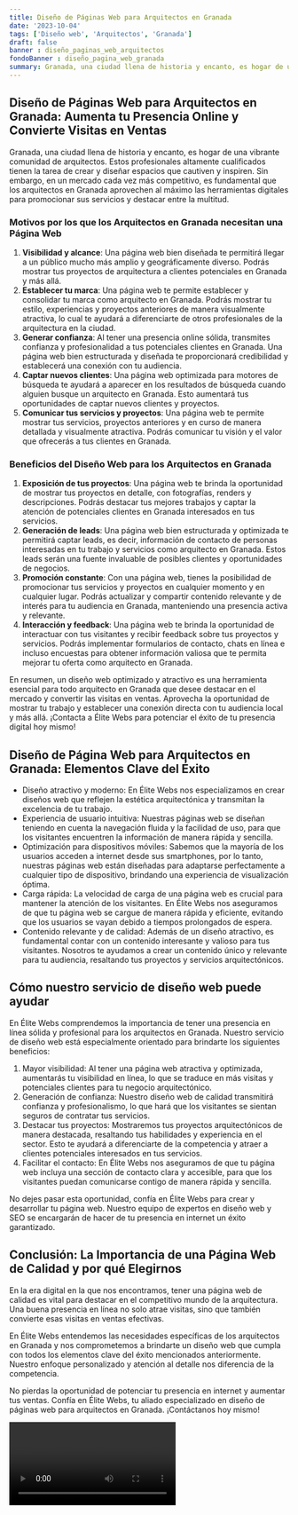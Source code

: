 ```yaml
---
title: Diseño de Páginas Web para Arquitectos en Granada
date: '2023-10-04'
tags: ['Diseño web', 'Arquitectos', 'Granada']
draft: false
banner : diseño_paginas_web_arquitectos
fondoBanner : diseño_pagina_web_granada
summary: Granada, una ciudad llena de historia y encanto, es hogar de una vibrante comunidad de arquitectos. Estos profesionales altamente cualificados tienen la tarea de crear y diseñar espacios que cautiven y inspiren. Sin embargo, en un mercado cada vez más competitivo, es fundamental que los arquitectos en Granada aprovechen al máximo las herramientas digitales para promocionar sus servicios y destacar entre la multitud.
---
```


## Diseño de Páginas Web para Arquitectos en Granada: Aumenta tu Presencia Online y Convierte Visitas en Ventas

Granada, una ciudad llena de historia y encanto, es hogar de una vibrante comunidad de arquitectos. Estos profesionales altamente cualificados tienen la tarea de crear y diseñar espacios que cautiven y inspiren. Sin embargo, en un mercado cada vez más competitivo, es fundamental que los arquitectos en Granada aprovechen al máximo las herramientas digitales para promocionar sus servicios y destacar entre la multitud.

### Motivos por los que los Arquitectos en Granada necesitan una Página Web

1. **Visibilidad y alcance**: Una página web bien diseñada te permitirá llegar a un público mucho más amplio y geográficamente diverso. Podrás mostrar tus proyectos de arquitectura a clientes potenciales en Granada y más allá.
2. **Establecer tu marca**: Una página web te permite establecer y consolidar tu marca como arquitecto en Granada. Podrás mostrar tu estilo, experiencias y proyectos anteriores de manera visualmente atractiva, lo cual te ayudará a diferenciarte de otros profesionales de la arquitectura en la ciudad.
3. **Generar confianza**: Al tener una presencia online sólida, transmites confianza y profesionalidad a tus potenciales clientes en Granada. Una página web bien estructurada y diseñada te proporcionará credibilidad y establecerá una conexión con tu audiencia.
4. **Captar nuevos clientes**: Una página web optimizada para motores de búsqueda te ayudará a aparecer en los resultados de búsqueda cuando alguien busque un arquitecto en Granada. Esto aumentará tus oportunidades de captar nuevos clientes y proyectos.
5. **Comunicar tus servicios y proyectos**: Una página web te permite mostrar tus servicios, proyectos anteriores y en curso de manera detallada y visualmente atractiva. Podrás comunicar tu visión y el valor que ofrecerás a tus clientes en Granada.

### Beneficios del Diseño Web para los Arquitectos en Granada

1. **Exposición de tus proyectos**: Una página web te brinda la oportunidad de mostrar tus proyectos en detalle, con fotografías, renders y descripciones. Podrás destacar tus mejores trabajos y captar la atención de potenciales clientes en Granada interesados en tus servicios.
2. **Generación de leads**: Una página web bien estructurada y optimizada te permitirá captar leads, es decir, información de contacto de personas interesadas en tu trabajo y servicios como arquitecto en Granada. Estos leads serán una fuente invaluable de posibles clientes y oportunidades de negocios.
3. **Promoción constante**: Con una página web, tienes la posibilidad de promocionar tus servicios y proyectos en cualquier momento y en cualquier lugar. Podrás actualizar y compartir contenido relevante y de interés para tu audiencia en Granada, manteniendo una presencia activa y relevante.
4. **Interacción y feedback**: Una página web te brinda la oportunidad de interactuar con tus visitantes y recibir feedback sobre tus proyectos y servicios. Podrás implementar formularios de contacto, chats en línea e incluso encuestas para obtener información valiosa que te permita mejorar tu oferta como arquitecto en Granada.

En resumen, un diseño web optimizado y atractivo es una herramienta esencial para todo arquitecto en Granada que desee destacar en el mercado y convertir las visitas en ventas. Aprovecha la oportunidad de mostrar tu trabajo y establecer una conexión directa con tu audiencia local y más allá. ¡Contacta a Élite Webs para potenciar el éxito de tu presencia digital hoy mismo!

<GifSeo />

<Cta />

## Diseño de Página Web para Arquitectos en Granada: Elementos Clave del Éxito

- Diseño atractivo y moderno: En Élite Webs nos especializamos en crear diseños web que reflejen la estética arquitectónica y transmitan la excelencia de tu trabajo.
- Experiencia de usuario intuitiva: Nuestras páginas web se diseñan teniendo en cuenta la navegación fluida y la facilidad de uso, para que los visitantes encuentren la información de manera rápida y sencilla.
- Optimización para dispositivos móviles: Sabemos que la mayoría de los usuarios acceden a internet desde sus smartphones, por lo tanto, nuestras páginas web están diseñadas para adaptarse perfectamente a cualquier tipo de dispositivo, brindando una experiencia de visualización óptima.
- Carga rápida: La velocidad de carga de una página web es crucial para mantener la atención de los visitantes. En Élite Webs nos aseguramos de que tu página web se cargue de manera rápida y eficiente, evitando que los usuarios se vayan debido a tiempos prolongados de espera.
- Contenido relevante y de calidad: Además de un diseño atractivo, es fundamental contar con un contenido interesante y valioso para tus visitantes. Nosotros te ayudamos a crear un contenido único y relevante para tu audiencia, resaltando tus proyectos y servicios arquitectónicos.

## Cómo nuestro servicio de diseño web puede ayudar

En Élite Webs comprendemos la importancia de tener una presencia en línea sólida y profesional para los arquitectos en Granada. Nuestro servicio de diseño web está especialmente orientado para brindarte los siguientes beneficios:

1. Mayor visibilidad: Al tener una página web atractiva y optimizada, aumentarás tu visibilidad en línea, lo que se traduce en más visitas y potenciales clientes para tu negocio arquitectónico.
2. Generación de confianza: Nuestro diseño web de calidad transmitirá confianza y profesionalismo, lo que hará que los visitantes se sientan seguros de contratar tus servicios.
3. Destacar tus proyectos: Mostraremos tus proyectos arquitectónicos de manera destacada, resaltando tus habilidades y experiencia en el sector. Esto te ayudará a diferenciarte de la competencia y atraer a clientes potenciales interesados en tus servicios.
4. Facilitar el contacto: En Élite Webs nos aseguramos de que tu página web incluya una sección de contacto clara y accesible, para que los visitantes puedan comunicarse contigo de manera rápida y sencilla.

No dejes pasar esta oportunidad, confía en Élite Webs para crear y desarrollar tu página web. Nuestro equipo de expertos en diseño web y SEO se encargarán de hacer de tu presencia en internet un éxito garantizado.

## Conclusión: La Importancia de una Página Web de Calidad y por qué Elegirnos

En la era digital en la que nos encontramos, tener una página web de calidad es vital para destacar en el competitivo mundo de la arquitectura. Una buena presencia en línea no solo atrae visitas, sino que también convierte esas visitas en ventas efectivas.

En Élite Webs entendemos las necesidades específicas de los arquitectos en Granada y nos comprometemos a brindarte un diseño web que cumpla con todos los elementos clave del éxito mencionados anteriormente. Nuestro enfoque personalizado y atención al detalle nos diferencia de la competencia.

No pierdas la oportunidad de potenciar tu presencia en internet y aumentar tus ventas. Confía en Élite Webs, tu aliado especializado en diseño de páginas web para arquitectos en Granada. ¡Contáctanos hoy mismo!

<Video />

<CtaBot job='Arquitectos' city='Granada'/>

<Gmaps query='Granada+españa+maps' />